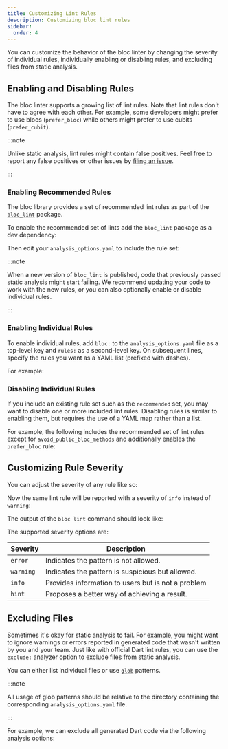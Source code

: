 ```yaml
---
title: Customizing Lint Rules
description: Customizing bloc lint rules
sidebar:
  order: 4
---
```



You can customize the behavior of the bloc linter by changing the severity of
individual rules, individually enabling or disabling rules, and excluding files
from static analysis.

## Enabling and Disabling Rules

The bloc linter supports a growing list of lint rules. Note that lint rules
don't have to agree with each other. For example, some developers might prefer
to use blocs (`prefer_bloc`) while others might prefer to use cubits
(`prefer_cubit`).

:::note

Unlike static analysis, lint rules might contain false positives. Feel free to
report any false positives or other issues by
[filing an issue](https://github.com/felangel/bloc/issues/new/choose).

:::

### Enabling Recommended Rules

The bloc library provides a set of recommended lint rules as part of the
[`bloc_lint`](https://pub.dev/packages/bloc_lint) package.

To enable the recommended set of lints add the `bloc_lint` package as a dev
dependency:

<InstallBlocLintSnippet />

Then edit your `analysis_options.yaml` to include the rule set:

<BlocLintRecommendedAnalysisOptionsSnippet />

:::note

When a new version of `bloc_lint` is published, code that previously passed
static analysis might start failing. We recommend updating your code to work
with the new rules, or you can also optionally enable or disable individual
rules.

:::

### Enabling Individual Rules

To enable individual rules, add `bloc:` to the `analysis_options.yaml` file as a
top-level key and `rules:` as a second-level key. On subsequent lines, specify
the rules you want as a YAML list (prefixed with dashes).

For example:

<BlocLintEnablingRulesSnippet />

### Disabling Individual Rules

If you include an existing rule set such as the `recommended` set, you may want
to disable one or more included lint rules. Disabling rules is similar to
enabling them, but requires the use of a YAML map rather than a list.

For example, the following includes the recommended set of lint rules except for
`avoid_public_bloc_methods` and additionally enables the `prefer_bloc` rule:

<BlocLintDisablingRulesSnippet />

## Customizing Rule Severity

You can adjust the severity of any rule like so:

<BlocLintChangingSeveritySnippet />

Now the same lint rule will be reported with a severity of `info` instead of
`warning`:

<ImportFlutterInfoSnippet />

The output of the `bloc lint` command should look like:

<ImportFlutterInfoOutputSnippet />

The supported severity options are:

| Severity  | Description                                        |
| --------- | -------------------------------------------------- |
| `error`   | Indicates the pattern is not allowed.              |
| `warning` | Indicates the pattern is suspicious but allowed.   |
| `info`    | Provides information to users but is not a problem |
| `hint`    | Proposes a better way of achieving a result.       |

## Excluding Files

Sometimes it's okay for static analysis to fail. For example, you might want to
ignore warnings or errors reported in generated code that wasn't written by you
and your team. Just like with official Dart lint rules, you can use the
`exclude:` analyzer option to exclude files from static analysis.

You can either list individual files or use
[`glob`](https://pub.dev/packages/glob) patterns.

:::note

All usage of glob patterns should be relative to the directory containing the
corresponding `analysis_options.yaml` file.

:::

For example, we can exclude all generated Dart code via the following analysis
options:

<BlocLintExcludingFilesSnippet />
